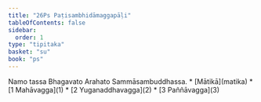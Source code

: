 ```yaml
---
title: "26Ps Paṭisambhidāmaggapāḷi"
tableOfContents: false
sidebar:
  order: 1
type: "tipitaka"
basket: "su"
book: "ps"
---
```


<Paragraph number="1" type="center" book="ps">
Namo tassa Bhagavato Arahato Sammāsambuddhassa.

</Paragraph>

<TableOfContents book="ps" section="26">
* [Mātikā](matika)
* [1 Mahāvagga](1)
* [2 Yuganaddhavagga](2)
* [3 Paññāvagga](3)
</TableOfContents>
